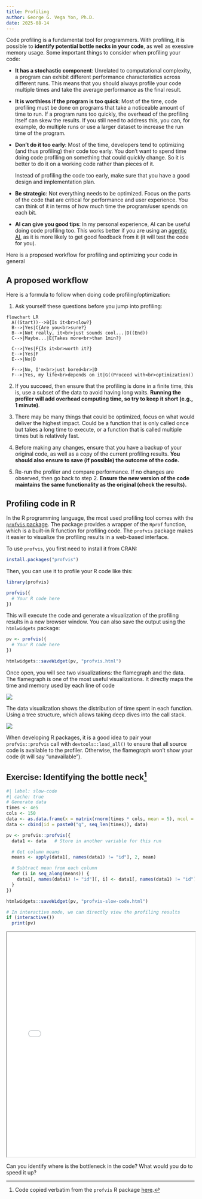 ```yaml
---
title: Profiling
author: George G. Vega Yon, Ph.D.
date: 2025-08-14
---
```


Code profiling is a fundamental tool for programmers. With profiling, it is possible to **identify potential bottle necks in your code**, as well as exessive memory usage. Some important things to consider when profiling your code:

- **It has a stochastic component**: Unrelated to computational complexity, a program can exhibit different performance characteristics across different runs. This means that you should always profile your code multiple times and take the average performance as the final result.

- **It is worthless if the program is too quick**: Most of the time, code profiling must be done on programs that take a noticeable amount of time to run. If a program runs too quickly, the overhead of the profiling itself can skew the results. If you still need to address this, you can, for example, do multiple runs or use a larger dataset to increase the run time of the program.

- **Don't do it too early**: Most of the time, developers tend to optimizing (and thus profiling) their code too early. You don't want to spend time doing code profiling on something that could quickly change. So it is better to do it on a working code rather than pieces of it.
  
  Instead of profiling the code too early, make sure that you have a good design and implementation plan.

- **Be strategic**: Not everything needs to be optimized. Focus on the parts of the code that are critical for performance and user experience. You can think of it in terms of how much time the program/user spends on each bit.

- **AI can give you good tips**: In my personal experience, AI can be useful doing code profiling too. This works better if you are using an [agentic AI](https://en.wikipedia.org/w/index.php?title=Agentic_AI&oldid=1305674453){target="_blank"}, as it is more likely to get good feedback from it (it will test the code for you).

Here is a proposed workflow for profiling and optimizing your code in general

## A proposed workflow

Here is a formula to follow when doing code profiling/optimization:

1. Ask yourself these questions before you jump into profiling:
```mermaid
flowchart LR
  A((Start))-->B{Is it<br>slow?}
  B-->|Yes|C{Are you<br>sure?}
  B-->|Not really, it<br>just sounds cool...|D((End))
  C-->|Maybe...|E{Takes more<br>than 1min?}

  C-->|Yes|F{Is it<br>worth it?}
  E-->|Yes|F
  E-->|No|D

  F-->|No, I'm<br>just bored<br>|D
  F-->|Yes, my life<br>depends on it|G((Proceed with<br>optimization))
```

2. If you succeed, then ensure that the profiling is done in a finite time, this is, use a subset of the data to avoid having long waits. **Running the profiler will add overhead computing time, so try to keep it short (e.g., 1 minute)**.

3. There may be many things that could be optimized, focus on what would deliver the highest impact. Could be a function that is only called once but takes a long time to execute, or a function that is called multiple times but is relatively fast.

4. Before making any changes, ensure that you have a backup of your original code, as well as a copy of the current profiling results. **You should also ensure to save (if possible) the outcome of the code.**

5. Re-run the profiler and compare performance. If no changes are observed, then go back to step 2. **Ensure the new version of the code maintains the same functionality as the original (check the results).**

## Profiling code in R

In the R programming language, the most used profiling tool comes with the [`profvis` package](https://cran.r-project.org/package=profvis). The package provides a wrapper of the `Rprof` function, which is a built-in R function for profiling code. The `profvis` package makes it easier to visualize the profiling results in a web-based interface.

To use `profvis`, you first need to install it from CRAN:

```r
install.packages("profvis")
```

Then, you can use it to profile your R code like this:

```R
library(profvis)

profvis({
  # Your R code here
})
```

This will execute the code and generate a visualization of the profiling results in a new browser window. You can also save the output using the `htmlwidgets` package:

```r
pv <- profvis({
  # Your R code here
})

htmlwidgets::saveWidget(pv, "profvis.html")
```

Once open, you will see two visualizations: the flamegraph and the data. The flamegraph is one of the most useful visualizations. It directly maps the time and memory used by each line of code

![](fig/profvis_flame_graph.png)

The data visualization shows the distribution of time spent in each function. Using a tree structure, which allows taking deep dives into the call stack.

![](fig/profvis_data.png)

::: {.callout-tip}
When developing R packages, it is a good idea to pair your `profvis::profvis` call with `devtools::load_all()` to ensure that all source code is available to the profiler. Otherwise, the flamegraph won't show your code (it will say "unavailable").
:::

## Exercise: Identifying the bottle neck[^bottleneck]

[^bottleneck]: Code copied verbatim from the `profvis` R package [here](https://profvis.r-lib.org/articles/examples.html#example-2){target="_blank"}.

```r
#| label: slow-code
#| cache: true
# Generate data
times <- 4e5
cols <- 150
data <- as.data.frame(x = matrix(rnorm(times * cols, mean = 5), ncol = cols))
data <- cbind(id = paste0("g", seq_len(times)), data)

pv <- profvis::profvis({
  data1 <- data   # Store in another variable for this run

  # Get column means
  means <- apply(data1[, names(data1) != "id"], 2, mean)

  # Subtract mean from each column
  for (i in seq_along(means)) {
    data1[, names(data1) != "id"][, i] <- data1[, names(data1) != "id"][, i] - means[i]
  }
})

htmlwidgets::saveWidget(pv, "profvis-slow-code.html")

# In interactive mode, we can directly view the profiling results
if (interactive())
  print(pv)
```


<iframe src="profvis-slow-code.html" width="100%" height="600px"></iframe>

Can you identify where is the bottleneck in the code? What would you do to speed it up?

